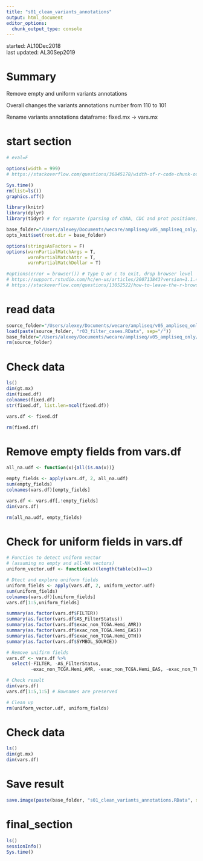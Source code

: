 ```yaml
---
title: "s01_clean_variants_annotations"
output: html_document
editor_options: 
  chunk_output_type: console
---
```


started: AL10Dec2018  
last updated: AL30Sep2019  

# Summary  

Remove empty and uniform variants annotations

Overall changes the variants annotations number from 110 to 101  

Rename variants annotations dataframe: fixed.mx -> vars.mx

# start section

<style>
pre {
  overflow-x: auto;
}
pre code {
  word-wrap: normal;
  white-space: pre;
}
</style>

```r

# eval=F

options(width = 999)
# https://stackoverflow.com/questions/36845178/width-of-r-code-chunk-output-in-rmarkdown-files-knitr-ed-to-html

```

```r

Sys.time()
rm(list=ls())
graphics.off()

library(knitr)
library(dplyr)
library(tidyr) # for separate (parsing of cDNA, CDC and prot positions)

base_folder="/Users/alexey/Documents/wecare/ampliseq/v05_ampliseq_only/s08_reshape_variants_annotations"
opts_knit$set(root.dir = base_folder)

options(stringsAsFactors = F)
options(warnPartialMatchArgs = T, 
        warnPartialMatchAttr = T, 
        warnPartialMatchDollar = T)

#options(error = browser()) # Type Q or c to exit, drop browser level
# https://support.rstudio.com/hc/en-us/articles/200713843?version=1.1.456&mode=desktop
# https://stackoverflow.com/questions/13052522/how-to-leave-the-r-browser-mode-in-the-console-window/13052588 

```

# read data

```r

source_folder="/Users/alexey/Documents/wecare/ampliseq/v05_ampliseq_only/s07_qc_filters"
load(paste(source_folder, "r03_filter_cases.RData", sep="/"))
base_folder="/Users/alexey/Documents/wecare/ampliseq/v05_ampliseq_only/s08_reshape_variants_annotations"
rm(source_folder)

```

# Check data

```r

ls()
dim(gt.mx)
dim(fixed.df)
colnames(fixed.df)
str(fixed.df, list.len=ncol(fixed.df))

vars.df <- fixed.df

rm(fixed.df)

```

# Remove empty fields from vars.df

```r

all_na.udf <- function(x){all(is.na(x))}

empty_fields <- apply(vars.df, 2, all_na.udf)
sum(empty_fields)
colnames(vars.df)[empty_fields]

vars.df <- vars.df[,!empty_fields]
dim(vars.df)

rm(all_na.udf, empty_fields)

```

# Check for uniform fields in vars.df

```r

# Function to detect uniform vector
# (assuming no empty and all-NA vectors)
uniform_vector.udf <- function(x)(length(table(x))==1)

# Dtect and explore uniform fields 
uniform_fields <- apply(vars.df, 2, uniform_vector.udf)
sum(uniform_fields)
colnames(vars.df)[uniform_fields]
vars.df[1:5,uniform_fields]

summary(as.factor(vars.df$FILTER))
summary(as.factor(vars.df$AS_FilterStatus))
summary(as.factor(vars.df$exac_non_TCGA.Hemi_AMR))
summary(as.factor(vars.df$exac_non_TCGA.Hemi_EAS))
summary(as.factor(vars.df$exac_non_TCGA.Hemi_OTH))
summary(as.factor(vars.df$SYMBOL_SOURCE))

# Remove unifirm fields
vars.df <- vars.df %>% 
  select(-FILTER, -AS_FilterStatus, 
         -exac_non_TCGA.Hemi_AMR, -exac_non_TCGA.Hemi_EAS, -exac_non_TCGA.Hemi_OTH)

# Check result
dim(vars.df)
vars.df[1:5,1:5] # Rownames are preserved

# Clean up
rm(uniform_vector.udf, uniform_fields)

```

# Check data

```r

ls()
dim(gt.mx)
dim(vars.df)

```

# Save result

```r

save.image(paste(base_folder, "s01_clean_variants_annotations.RData", sep="/"))

```

# final_section

```r

ls()
sessionInfo()
Sys.time()

```

